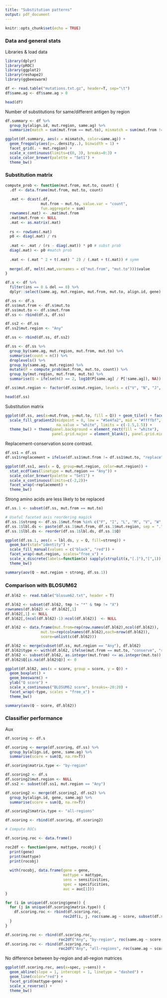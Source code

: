 ```yaml
---
title: "Substitution patterns"
output: pdf_document
---
```


```r
knitr::opts_chunk$set(echo = TRUE)
```

### Data and general stats

Libraries & load data

```r
library(dplyr)
library(pROC)
library(ggplot2)
library(reshape2)
library(ggbeeswarm)

df <- read.table("mutations.txt.gz", header=T, sep="\t")
df$same.ag <- df$same.ag > 0

head(df)
```


Number of substitutions for same/different antigen by region

```r
df.summary <- df %>%
  group_by(align.id, mut.region, same.ag) %>%
  summarize(match = sum(mut.from == mut.to), mismatch = sum(mut.from != mut.to))

ggplot(df.summary, aes(x = mismatch, color=same.ag)) +
  geom_freqpoly(aes(y=..density..), binwidth = 1) +
  facet_grid(. ~ mut.region) +
  scale_x_continuous(limits=c(0, 3), breaks=0:3) +
  scale_color_brewer(palette = "Set1") +
  theme_bw()
```

### Substitution matrix

```r
compute_prob <- function(mut.from, mut.to, count) {
  .df <- data.frame(mut.from, mut.to, count)
  
  .mat <- dcast(.df, 
                mut.from ~ mut.to, value.var = "count", 
                fun.aggregate = sum)
  rownames(.mat) <- .mat$mut.from
  .mat$mut.from <- NULL
  .mat <- as.matrix(.mat)
  
  rs <- rowSums(.mat)
  p0 <- diag(.mat) / rs
  
  .mat <- .mat / (rs - diag(.mat)) * p0 # subst prob
  diag(.mat) <- p0 #match prob
  
  .mat <- (.mat ^ 2 + t(.mat) ^ 2) / (.mat + t(.mat)) # symm
  
  merge(.df, melt(.mat,varnames = c("mut.from", "mut.to")))$value
}

df.s <- df %>% 
  filter(ins == 0 & del == 0) %>% 
  dplyr::select(same.ag, mut.region, mut.from, mut.to, align.id, gene)

df.ss <- df.s
df.ss$mut.from <- df.s$mut.to
df.ss$mut.to <- df.s$mut.from
df.ss <- rbind(df.s, df.ss) 

df.ss2 <- df.ss
df.ss2$mut.region <- "Any"

df.ss <- rbind(df.ss, df.ss2)

df.ss <- df.ss %>% 
  group_by(same.ag, mut.region, mut.from, mut.to) %>% 
  summarise(count = n()) %>%
  droplevels() %>%
  group_by(same.ag, mut.region) %>% 
  mutate(P = compute_prob(mut.from, mut.to, count)) %>%
  group_by(mut.region, mut.from, mut.to) %>% 
  summarise(Q = ifelse(n() == 2, log10(P[same.ag] / P[!same.ag]), NA))

df.ss$mut.region <- factor(df.ss$mut.region, levels = c("V", "N", "J", "Any"))

head(df.ss)
```

Substitution matrix

```r
ggplot(df.ss, aes(x=mut.from, y=mut.to, fill = Q)) + geom_tile() + facet_grid(~mut.region) +
  scale_fill_gradient2(midpoint = 0, low = "#5e4fa2", mid = "#ffffbf", high = "#9e0142", 
                       na.value = "white", limits = c(-1.5,1.5)) + 
  theme_bw() + theme(panel.background = element_rect(fill = "white"),
                     panel.grid.major = element_blank(), panel.grid.minor = element_blank())
```

Replacement-conservation score contrast.

```r
df.ss1 = df.ss
df.ss1$replacement = ifelse(df.ss1$mut.from != df.ss1$mut.to, "replace", "conserve")

ggplot(df.ss1, aes(x = Q, group=mut.region, color=mut.region)) + 
  stat_ecdf(aes(linetype = mut.region == "Any")) + 
  scale_color_brewer(palette = "Set1") +
  scale_x_continuous(limits=c(-2,2))+
  facet_wrap(~replacement) +
  theme_bw()
```

Strong amino acids are less likely to be replaced

```r
df.ss.1 <- subset(df.ss, mut.from == mut.to)

# Useful faceted axis reordering magick
df.ss.1$strong <- df.ss.1$mut.from %in% c("F", "I", "L", "M", "V", "W", "Y")
df.ss.1$lbl.ds <- paste(df.ss.1$mut.from, df.ss.1$mut.region, sep = ".")
df.ss.1$lbl.ds <- reorder(df.ss.1$lbl.ds, df.ss.1$Q)

ggplot(df.ss.1, aes(x = lbl.ds, y = Q, fill=strong)) + 
  geom_bar(stat="identity") + 
  scale_fill_manual(values = c("black", "red")) +
  facet_wrap(~mut.region, scales="free_x") +
  scale_x_discrete(labels=function(x) sapply(strsplit(x,"[.]"),"[",1)) +
  theme_bw()

summary(aov(Q ~ mut.region + strong, df.ss.1))
```

### Comparison with BLOSUM62

```r
df.bl62 <- read.table("blosum62.txt", header = T)

df.bl62 <- subset(df.bl62, tmp != "*" & tmp != "X")
rownames(df.bl62) <- df.bl62[,1]
df.bl62[,1] <- NULL
df.bl62[,(ncol(df.bl62)-1):ncol(df.bl62)]  <- NULL

df.bl62 <- data.frame(mut.from=rep(row.names(df.bl62),ncol(df.bl62)),
                mut.to=rep(colnames(df.bl62),each=nrow(df.bl62)),
                score=unlist(c(df.bl62)))

df.bl62 <- merge(subset(df.ss, mut.region == "Any"), df.bl62)
df.bl62$type <- with(df.bl62, ifelse(mut.from == mut.to, "conserve", "replace"))
df.bl62 <- subset(df.bl62, as.integer(mut.from) <= as.integer(mut.to))
df.bl62$Q[is.na(df.bl62$Q)] <- 0

ggplot(df.bl62, aes(x = score, group = score, y = Q)) +
  geom_boxplot() +
  geom_beeswarm() +
  ylab("Q score") +
  scale_x_continuous("BLOSUM62 score", breaks=-20:20) +
  facet_wrap(~type, scales = "free_x") + 
  theme_bw()

summary(aov(Q ~ score, df.bl62))
```

### Classifier performance

Aux 

```r
df.scoring <- df.s

df.scoring <- merge(df.scoring, df.ss) %>%
  group_by(align.id, gene, same.ag) %>%
  summarise(score = sum(Q, na.rm=T))

df.scoring$matrix.type <- "by-region"

df.scoring2 <- df.s
df.scoring2$mut.region <- NULL
df.ss2 <- subset(df.ss1, mut.region == "Any")

df.scoring2 <- merge(df.scoring2, df.ss2) %>%
  group_by(align.id, gene, same.ag) %>%
  summarise(score = sum(Q, na.rm=T))

df.scoring2$matrix.type <- "all-regions"

df.scoring <- rbind(df.scoring, df.scoring2)

# Compute ROCs

df.scoring.roc <- data.frame()

roc2df <- function(gene, mattype, rocobj) {
  print(gene)
  print(mattype)
  print(rocobj)
  
  with(rocobj, data.frame(gene = gene,
                          mattype = mattype,
                          sens = sensitivities,
                          spec = specificities,
                          auc = auc[1]))
}

for (i in unique(df.scoring$gene)) {
  for (j in unique(df.scoring$matrix.type)) {
    df.scoring.roc <- rbind(df.scoring.roc,
                          roc2df(i, j, roc(same.ag ~ score, subset(df.scoring, gene == i & matrix.type == j))))
  }
}

df.scoring.roc <- rbind(df.scoring.roc,
                        roc2df("Any", "by-region", roc(same.ag ~ score, subset(df.scoring, matrix.type == "by-region"))))
df.scoring.roc <- rbind(df.scoring.roc,
                        roc2df("Any", "all-regions", roc(same.ag ~ score, subset(df.scoring, matrix.type == "all-regions"))))
```

No difference between by-region and all-region matrices

```r
ggplot(df.scoring.roc, aes(x=spec, y=sens)) +
  geom_abline(slope = 1, intercept = 1, linetype = "dashed") +
  geom_line(color="red") +
  facet_grid(mattype~gene) +
  scale_x_reverse() +
  theme_bw()
```

